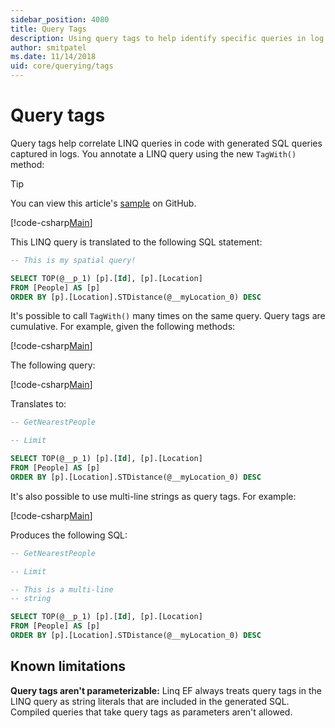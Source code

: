 ```yaml
---
sidebar_position: 4080
title: Query Tags
description: Using query tags to help identify specific queries in log messages emitted by Linq Entity Framework
author: smitpatel
ms.date: 11/14/2018
uid: core/querying/tags
---
```


# Query tags

Query tags help correlate LINQ queries in code with generated SQL queries captured in logs.
You annotate a LINQ query using the new `TagWith()` method:

> [!TIP]
> You can view this article's [sample](https://github.com/dotnet/EntityFramework.Docs/tree/main/samples/core/Querying/Tags) on GitHub.

[!code-csharp[Main](../../../samples/core/Querying/Tags/Program.cs#BasicQueryTag)]

This LINQ query is translated to the following SQL statement:

```sql
-- This is my spatial query!

SELECT TOP(@__p_1) [p].[Id], [p].[Location]
FROM [People] AS [p]
ORDER BY [p].[Location].STDistance(@__myLocation_0) DESC
```

It's possible to call `TagWith()` many times on the same query.
Query tags are cumulative.
For example, given the following methods:

[!code-csharp[Main](../../../samples/core/Querying/Tags/Program.cs#QueryableMethods)]

The following query:

[!code-csharp[Main](../../../samples/core/Querying/Tags/Program.cs#ChainedQueryTags)]

Translates to:

```sql
-- GetNearestPeople

-- Limit

SELECT TOP(@__p_1) [p].[Id], [p].[Location]
FROM [People] AS [p]
ORDER BY [p].[Location].STDistance(@__myLocation_0) DESC
```

It's also possible to use multi-line strings as query tags.
For example:

[!code-csharp[Main](../../../samples/core/Querying/Tags/Program.cs#MultilineQueryTag)]

Produces the following SQL:

```sql
-- GetNearestPeople

-- Limit

-- This is a multi-line
-- string

SELECT TOP(@__p_1) [p].[Id], [p].[Location]
FROM [People] AS [p]
ORDER BY [p].[Location].STDistance(@__myLocation_0) DESC
```

## Known limitations

**Query tags aren't parameterizable:**
Linq EF always treats query tags in the LINQ query as string literals that are included in the generated SQL.
Compiled queries that take query tags as parameters aren't allowed.
